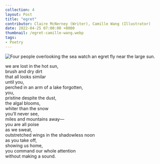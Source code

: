 ---
collection: 4
layout: Post
title: "egret"
contributor: Claire McNerney (Writer), Camille Wang (Illustrator)
date: 2022-04-25 07:00:00 +0000
thumbnail: /egret-camille-wang.webp
tags: 
- Poetry
---
<div class="center">
    <img src="{{ site.baseurl }}/uploads/4/egret-camille-wang.jpg" 
        alt="Four people overlooking the sea watch an egret fly near the large sun."
        class="w450" />
</div>

we are lost in the hot sun,<br />
brush and dry dirt<br />
that all looks similar<br />
until you,<br />
perched in an arm of a lake forgotten,<br />
you,<br />
pristine despite the dust,<br />
the algal blooms,<br />
whiter than the snow<br />
you’ll never see,<br />
miles and mountains away&mdash;<br />
you are all poise<br />
as we sweat,<br />
outstretched wings in the shadowless noon<br />
as you take off,<br />
showing us home,<br />
you command our whole attention<br />
without making a sound.
